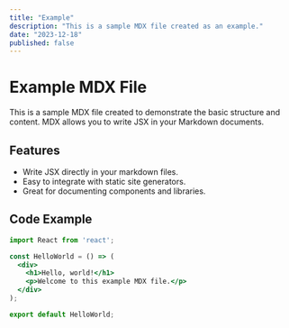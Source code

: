 ```yaml
---
title: "Example"
description: "This is a sample MDX file created as an example."
date: "2023-12-18"
published: false
---
```


# Example MDX File

This is a sample MDX file created to demonstrate the basic structure and content. MDX allows you to write JSX in your Markdown documents.

## Features

- Write JSX directly in your markdown files.
- Easy to integrate with static site generators.
- Great for documenting components and libraries.

## Code Example

```jsx
import React from 'react';

const HelloWorld = () => (
  <div>
    <h1>Hello, world!</h1>
    <p>Welcome to this example MDX file.</p>
  </div>
);

export default HelloWorld;